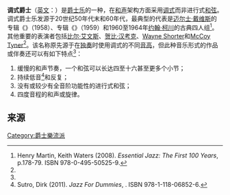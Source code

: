 {{infobox music genre
|name=调式爵士
|bgcolor=pink
|color=black
|stylistic_origins=[[爵士乐|爵士乐]]、[[冷爵士乐|冷爵士乐]]<ref name="Complete">Miller, Michael (2008). ''The Complete Idiot's Guide to Music History'', {{page needed|date=July 2011}}. ISBN 978-1-59257-751-4.</ref>、[[印度音乐|印度音乐]]、[[中世纪音乐|中世纪音乐]]
|cultural_origins=20世纪50年代末
|instruments=[[钢琴|钢琴]]、[[萨克斯管|萨克斯管]]、[[小号|小号]]、[[低音提琴|低音提琴]]、[[鼓|鼓]]
|popularity=20世纪60年代初
|derivatives=
|subgenrelist=
|subgenres=
|fusiongenres=
|regional_scenes=
|other_topics=
}}
'''调式爵士'''（[[英文|英文]]：{{lang|en|Modal jazz}}）是[[爵士乐|爵士乐]]的一种，在[[和声|和声]]架构方面采用[[调式|调式]]而非进行式[[和弦|和弦]]。调式爵士乐发源于20世纪50年代末和60年代，最典型的代表是[[迈尔士·戴维斯|迈尔士·戴维斯]]的专辑《{{lang|en|Milstones}}》（1958）、专辑《{{lang|en|[[Kind_of_Blue|Kind of Blue]]}}》（1959）和1960至1964年[[约翰·柯川|约翰·柯川]]的古典四人组<ref name="Essential">Henry Martin, Keith Waters (2008). ''Essential Jazz: The First 100 Years'', p.178-79. ISBN 978-0-495-50525-9.</ref>。其他重要的表演者包括[[比尔·艾文斯|比尔·艾文斯]]、[[贺比·汉考克|贺比·汉考克]]、[[Wayne_Shorter|Wayne Shorter]]和[[McCoy_Tyner|McCoy Tyner]]<ref name="Essential"/>。该名称原先源于在[[独奏|独奏]]时使用调式的不同[[音高|音高]]，但此种音乐形式的作品或伴奏还可以有如下特点<ref name="Essential"/>：
#缓慢的和声节奏，一个和弦可以长达四至十六甚至更多个小节；
#持续低音<ref name="Dummies">Sutro, Dirk (2011). ''Jazz For Dummies'', {{page needed|date=July 2011}}. ISBN 978-1-118-06852-6.</ref>和反复；
#没有或较少有全音阶功能性的进行式和弦；
#四度音程的和声或旋律。

==来源==
{{reflist}}

{{music-genre-stub}}

[[Category:爵士樂流派|Category:爵士樂流派]]